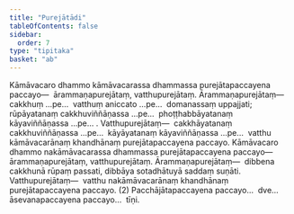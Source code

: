 ```yaml
---
title: "Purejātādi"
tableOfContents: false
sidebar:
  order: 7
type: "tipitaka"
basket: "ab"
---
```



<DynamicBreadcrumb />

<Division number="215">

<Paragraph number="4563">
Kāmāvacaro dhammo kāmāvacarassa dhammassa purejātapaccayena paccayo—  ārammaṇapurejātaṃ, vatthupurejātaṃ. <Emphasis>Ārammaṇapurejātaṃ</Emphasis>—  cakkhuṃ …pe…  vatthuṃ aniccato …pe…  domanassaṃ uppajjati; rūpāyatanaṃ cakkhuviññāṇassa …pe…  phoṭṭhabbāyatanaṃ kāyaviññāṇassa …pe… . <Emphasis>Vatthupurejātaṃ</Emphasis>—  cakkhāyatanaṃ cakkhuviññāṇassa …pe…  kāyāyatanaṃ kāyaviññāṇassa …pe…  vatthu kāmāvacarānaṃ khandhānaṃ purejātapaccayena paccayo. Kāmāvacaro dhammo nakāmāvacarassa dhammassa purejātapaccayena paccayo—  ārammaṇapurejātaṃ, vatthupurejātaṃ. <Emphasis>Ārammaṇapurejātaṃ</Emphasis>—  dibbena cakkhunā rūpaṃ passati, dibbāya sotadhātuyā saddaṃ suṇāti. <Emphasis>Vatthupurejātaṃ</Emphasis>—  vatthu nakāmāvacarānaṃ khandhānaṃ purejātapaccayena paccayo. (2)
</Paragraph>

<Paragraph number="4564">
Pacchājātapaccayena paccayo…  dve…  āsevanapaccayena paccayo…  tīṇi.
</Paragraph>
</Division>